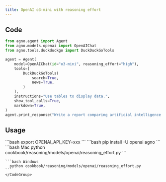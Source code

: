 ```yaml
---
title: OpenAI o3-mini with reasoning effort
---
```


## Code

```python cookbook/reasoning/models/openai/reasoning_effort.py
from agno.agent import Agent
from agno.models.openai import OpenAIChat
from agno.tools.duckduckgo import DuckDuckGoTools

agent = Agent(
    model=OpenAIChat(id="o3-mini", reasoning_effort="high"),
    tools=[
        DuckDuckGoTools(
            search=True,
            news=True,
        )
    ],
    instructions="Use tables to display data.",
    show_tool_calls=True,
    markdown=True,
)
agent.print_response("Write a report comparing artificial intelligence trends in different industries", stream=True)


```

## Usage

<Steps>
  <Snippet file="create-venv-step.mdx" />

  <Step title="Set your API key">
    ```bash
    export OPENAI_API_KEY=xxx
    ```
  </Step>

  <Step title="Install libraries">
    ```bash
    pip install -U openai agno
    ```
  </Step>

  <Step title="Run Agent">
    <CodeGroup>
    ```bash Mac
      python cookbook/reasoning/models/openai/reasoning_effort.py
    ```

    ```bash Windows
      python cookbook/reasoning/models/openai/reasoning_effort.py
    ```
    </CodeGroup>
  </Step>
</Steps>